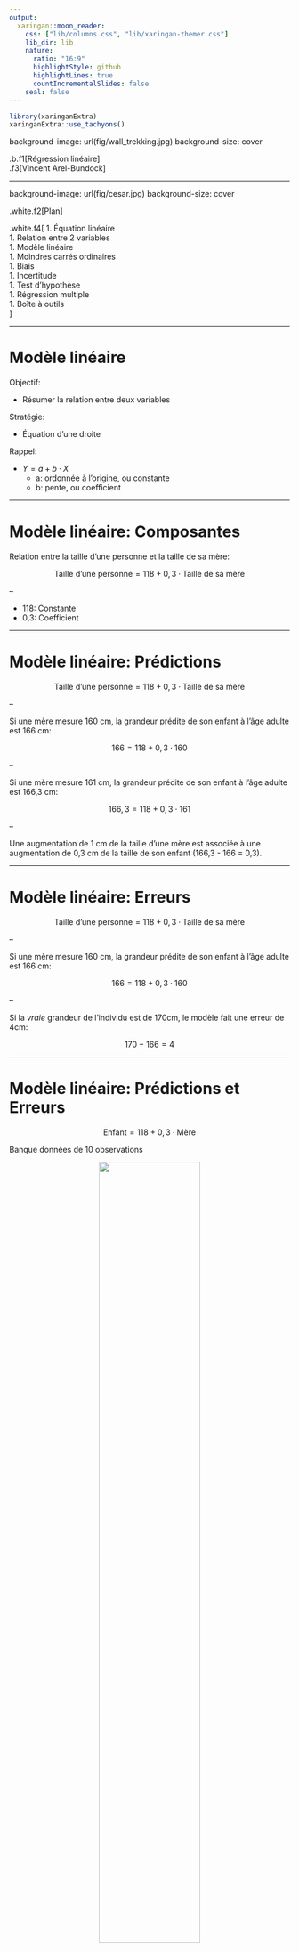 ---
output:
  xaringan::moon_reader:
    css: ["lib/columns.css", "lib/xaringan-themer.css"]   
    lib_dir: lib
    nature:
      ratio: "16:9"
      highlightStyle: github
      highlightLines: true
      countIncrementalSlides: false
    seal: false
---

```{r, echo=FALSE}
library(xaringanExtra)
xaringanExtra::use_tachyons()
```

background-image: url(fig/wall_trekking.jpg)
background-size: cover

.b.f1[Régression linéaire]  
.f3[Vincent Arel-Bundock]

---

background-image: url(fig/cesar.jpg)
background-size: cover

.white.f2[Plan]

.white.f4[
1. Équation linéaire  
1. Relation entre 2 variables  
1. Modèle linéaire  
1. Moindres carrés ordinaires  
1. Biais  
1. Incertitude  
1. Test d'hypothèse  
1. Régression multiple  
1. Boîte à outils  
]

---

# Modèle linéaire

Objectif:

* Résumer la relation entre deux variables

Stratégie:

* Équation d'une droite

Rappel:

* $Y = a + b \cdot X$
    - a: ordonnée à l'origine, ou constante
    - b: pente, ou coefficient

---

# Modèle linéaire: Composantes

Relation entre la taille d'une personne et la taille de sa mère:

$$\mbox{Taille d'une personne} = 118 + 0,3 \cdot \mbox{Taille de sa mère}$$

--

* 118: Constante  
* 0,3: Coefficient

---

# Modèle linéaire: Prédictions

$$\mbox{Taille d'une personne} = 118 + 0,3 \cdot \mbox{Taille de sa mère}$$

--

Si une mère mesure 160 cm, la grandeur prédite de son enfant à l'âge adulte est 166 cm:

$$166 = 118 + 0,3 \cdot 160$$

--

Si une mère mesure 161 cm, la grandeur prédite de son enfant à l'âge adulte est 166,3 cm:

$$166,3 = 118 + 0,3 \cdot 161$$

--

Une augmentation de 1 cm de la taille d'une mère est associée à une augmentation de 0,3 cm de la taille de son enfant (166,3 - 166 = 0,3).

---

# Modèle linéaire: Erreurs

$$\mbox{Taille d'une personne} = 118 + 0,3 \cdot \mbox{Taille de sa mère}$$

--

Si une mère mesure 160 cm, la grandeur prédite de son enfant à l'âge adulte est 166 cm:

$$166 = 118 + 0,3 \cdot 160$$

--

Si la *vraie* grandeur de l'individu est de 170cm, le modèle fait une erreur de 4cm:

$$170-166=4$$

---

# Modèle linéaire: Prédictions et Erreurs

$$\mbox{Enfant} = 118 + 0,3\cdot \mbox{Mère}$$

Banque données de 10 observations

<center><img src='fig/tableau_6.1.png' width="60%"></center>

---

# Modèle linéaire: Graphiquement

Mêmes données, représentées graphiquement

.column50-left[
<center><img src='fig/tableau_6.1.png'></center>
]

.column50-right[
<center><img src='fig/figure_6.1.png'></center>
]

---

# Modèle linéaire: Graphiquement


.column50-left[
* Points: Tailles observées
* Droite: Tailles prédites
* Pente: Coefficient (0,3)
* Ordonnée à l'origine: Constante (118)
* Pointillés: Erreurs de mesure
]
.column50-right[
$$\mbox{Enfant} = 118 + 0,3\cdot \mbox{Mère}$$
<img src='fig/figure_6.1.png'>
]

---

# Modèle linéaire: Équation générale

Le modèle de régression linéaire bivariée prend cette forme générale:

$$Y = \beta_0 + \beta_1 \cdot X + \varepsilon,$$

où

* $Y$ est la variable dépendante ou la variable à expliquer.

--
* $X$ est la variable indépendante ou explicative.

--
* $\beta_1$ est la pente de la droite ou le coefficient de régression.
    - $\beta_1>0$, la droite de prédiction a une pente positive.
    - $\beta_1<0$, la droite de prédiction a une pente négative.

--

* $\varepsilon$
    1. « Erreur de prédiction »: différence entre les prédictions du modèle et les valeurs observées de la variable $Y$.
    2. « Bruit »: la valeur de $Y$ est déterminée par des facteurs aléatoires qui ne peuvent pas être capturés.
    3. « Résidu »: toutes les variables qui déterminent la valeur de $Y$ mais qui sont ignorées par le modèle sont reléguées au terme résiduel.

---

# Modèle linéaire: Graphiquement

<center><img src='fig/graphique_6.2.png' width='90%' /></center>

---

background-image: url(fig/wall_squares.jpg)
background-size: cover
class: middle center

.b.f1[Moindres carrés ordinaires]

---

# Modèle linéaire optimal

.column50-left[
<center><img src = "fig/ols_infinity.png"></center>
]

.column50-right[
Problème: 

* Il existe une infinité de modèles linéaires. Comment choisir le "meilleur"?

Solution: 

* La méthode des moindres carrés ordinaires.
]

---

# Modèle linéaire optimal

.column50-left[
Erreurs de prédiction $\varepsilon$: 

* Différence entre la taille observée d'un individu (un point) et la taille prédite pour cet individu (la droite).

Modèle linéaire optimal: 

* Droite qui passe au coeur du nuage de point
* Droite qui minimise les erreurs de prédictions (élevées au carré)
]
.column50-right[
<img src='fig/graphique_6.2.png'>
]

---

# Modèle linéaire optimal

.column50-left[
Erreurs de prédiction $\varepsilon$: 

* Différence entre la taille observée d'un individu (un point) et la taille prédite pour cet individu (la droite).

Modèle linéaire optimal: 

* Droite qui passe au coeur du nuage de point
* Droite qui minimise les erreurs de prédictions (élevées au carré)
]
.column50-right[
<img src='fig/tableau_6.1.png'>
]

---

# Méthode des moindres carrés ordinaires

$$Y = \beta_0 + \beta_1 \cdot X + \varepsilon$$

Méthode des moindres carrés ordinaires:

- Identifie la droite de prédiction qui minimise: $\sum \varepsilon^2$
- $\beta_0$: Constante optimale
- $\beta_1$: Coefficient optimal

---

# Méthode des moindres carrés ordinaires

Si $\bar{Y}$ et $\bar{X}$ représentent les moyennes des variables $Y$ et $X$, alors ces formules permettent de trouver la constante et le coefficient qui minimisent la somme des erreurs de prédiction élevées au carré $(\sum \varepsilon^2)$:

$$\hat{\beta_0} = \bar{Y} - \hat{\beta_1} \cdot \bar{X}$$

$$\hat{\beta_1} = \frac{\mbox{Cov}(Y, X)}{\mbox{Var}(X)}$$

--

Lorsque ${\mbox{Cov}(Y, X)}$ est positive, $\hat{\beta_1}$ est positif. 

Lorsque ${\mbox{Cov}(Y, X)}$ est négative, $\hat{\beta_1}$ est négatif. 

---

# Interprétation

* Quand $X=0$, la valeur prédite (c.-à-d. moyenne) de $Y$ est $\beta_0$.
* Une augmentation d'une unité de $X$ est associée à un changement de $\hat{\beta}_1$ unités de $Y$.

.f-headline[Important!]

---

background-image: url(fig/wall_oranges.jpg)
background-size: cover
class: right

.white.tr.f-headline[Biais]

---

# Biais

Rappel:

* Si nous estimions le même modèle dans un très grand nombre d'échantillons différents, est-ce que le modèle produirait la bonne réponse *en moyenne*?
* Un estimateur est biaisé s'il produit la mauvaise réponse *en moyenne*.

Distinction:

* $\beta_1$: Le *vrai* coefficient
* $\hat{\beta}_1$: Le coefficient *estimé*

Un estimateur est non biaisé si:

$$E[\hat{\beta}_1] = \beta_1$$

---

# Biais: Variables omises

$$Y = \beta_0 + \beta_1 \cdot X + \varepsilon$$

$\varepsilon$ représente la somme de toutes les variables qui déterminent la valeur de $Y$, mais qui sont ignorés par le modèle. Ce sont les "variables omises".

Ici, $X$ est la seule variable explicative incluse dans le modèle. Tous les autres déterminants de $Y$ le reste sont des "variables omises".

--

Exemple:

* $Y$: Taille d'un individu
* $X$: Taille de sa mère
* $\varepsilon$: 
    - Taille du père
    - Sexe
    - Nutrition
    - etc.

---

# Biais: Condition à remplir

$$Y = \beta_0 + \beta_1 \cdot X + \varepsilon$$

Pour que $\beta_1$ soit non biaisé, il faut que la variable explicative $X$ soit indépendante des variables qui sont ignorées par le modèle :

$$X\perp\varepsilon$$

---

# Biais: Exemple 1

$$Y = \beta_0 + \beta_1 \cdot X + \varepsilon$$

Pour que $\beta_1$ soit non biaisé, il faut que la variable explicative $X$ soit indépendante des variables qui sont ignorées par le modèle :

$$X\perp\varepsilon$$

Exemple:

* $Y$: Taille d'un individu
* $X$: Taille de sa mère
* $\varepsilon$: 
    - Sexe
    - Nutrition
    - Taille du père
    - etc.

---

# Biais: Exemple 2

.column50-left[
Estimer la relation entre le nombre de crèmes glacées vendues et le nombre de noyades mensuelles au Canada :

$$\text{Noyades} = \beta_0 + \beta_1 \text{Crèmes glacées} + \varepsilon$$

Ce modèle ignore l'effet de la température sur le nombre de noyades : plus il fait chaud, plus les gens nagent, et plus ils se noient.

Plus il fait chaud, plus les gens consomment des produits rafraichissants comme la crème glacée.
]
.column50-right[
<img src='fig/biais_noyades.png'> 
]

---

# Biais: Condition à remplir

Lorsque $X \not\perp \varepsilon$,

* $\beta_1$, l'estimé de la relation entre $X$ et $Y$, est biaisé. 
* On a un "biais par variable omise."
* Il est impossible de tirer des conclusions causales du modèle de régression.

La condition d'indépendance, $X\perp\varepsilon$, est essentielle pour éviter les biais par variable omise, les biais de sélection, les biais de mesure, et les biais de simultanéité.

4 chapitres du livre portent sur cette conditions.

---

background-image: url(fig/wall_question.jpg)
background-size: cover
.f1[Incertitude]

---

# Incertitude

Est-ce que notre estimé du coefficient de régression serait très différent si nous estimions le même modèle dans un nouvel échantillon?  Pour répondre à cette question, 

Variance échantillonnale du coefficient de régression:

$$Var(\hat{\beta}_1)$$

Erreur type:

$$\sigma_{\hat{\beta}_1}=\sqrt{Var(\hat{\beta}_1)}$$

Ceci nous permettra de calculer:

* Statistique $t$ 
* Valeur $p$
* Intervalle de confiance
* Hypothèse nulle.

---

# Erreur type

Rappel:

* Racine carrée de la variance échantillonnale.
* Incertitude scientifique qui découle du hasard échantillonnal.
* Dispersion des coefficients qui seraient obtenus si l'analyste estimait un même modèle dans un très grand nombre d'échantillons aléatoires distincts.

Sous certaines conditions, l'erreur type de $\hat{\beta}_1$ est égale à :

$$\hat{\sigma}_{\hat{\beta}_1} = \frac{\hat{\sigma}_\varepsilon}{\hat{\sigma}_X \cdot \sqrt{n}}$$

où

* $n$: taille de l'échantillon
* $\hat{\sigma}_X$: écart type de $X$
* $\hat{\sigma}_\varepsilon$: écart type des erreurs de prédiction

---

# Erreur type: 3 intuitions

$$\hat{\sigma}_{\hat{\beta}_1} = \frac{\hat{\sigma}_\varepsilon}{\hat{\sigma}_X \cdot \sqrt{n}}$$

L'incertitude est plus grande lorsque

1. L'échantillon est petit $(n)$.
2. Le modèle fait de grandes erreurs de prédiction $(\sigma_\varepsilon)$.
3. La variable explicative contient peu de variation, et donc peu d'information $(\sigma_X)$.

Quand $n$ est petit, nos résultats sont sensibles au hasard échantillonnal, et nos conclusions pourraient facilement être dues à des facteurs aléatoires, plutôt que systématiques. 

---

# Erreur type

.column50-left[
Ce tableau rassemble de l'information sur la taille de 10 personnes et sur la taille de leurs mères :

<img src='fig/tableau_6.1_erreurtype.png'> 
]

.column50-right[
* $\hat{\sigma}_\varepsilon$ est l'écart type des erreurs dans la 5<sup>e</sup> colonne du tableau
* $\hat{\sigma}_X$ est l'écart type de la variable explicative dans la 3<sup>e</sup> colonne
* $n$ est égal à 10
]

---

# Statistique $t$

Rappel:

* La statistique $t$ permet de mesurer à quel point les données observées sont "compatibles" avec une hypothèse nulle.

$$t = \frac{\hat{\beta}_1 - H_0}{\hat{\sigma}_{\hat{\beta}_1}}$$

où

* $\hat{\beta}_1$ est l'estimé du coefficient de régression
* $H_0$ est l'hypothèse nulle que l'analyste tente de rejeter
* $\hat{\sigma}_{\hat{\beta}_1}$ est l'erreur type du coefficient

---

# Statistique $t$

$$t = \frac{\hat{\beta}_1 - H_0}{\hat{\sigma}_{\hat{\beta}_1}}$$

Souvent, l'hypothèse nulle qui nous intéresse est qu'il n'existe pas de relation linéaire entre $X$ et $Y$ $(\beta_1=0)$:

* Un médicament n'a aucun effet sur les symptômes d'une maladie 
* Jouer à des jeux vidéos n'a aucun effet sur le comportement violent.

Lorsque l'hypothèse nulle est égale à zéro, la statistique $t$ correspond au ratio du coefficient de régression et de son erreur type :

$$t = \frac{\hat{\beta}_1}{\hat{\sigma}_{\hat{\beta}_1}}$$

---

# Valeur $p$

.column40-left[
Procédure hypothétique:

1. Tirer un très grand nombre d'échantillons aléatoires de 1000 observations
2. Estimer un même modèle de régression bivarié dans chacun
3. Calculer l'erreur type de chaque coefficient
4. Calculer la statistique $t$ associée à chaque coefficient

Si l'hypothèse nulle était vraie $(\beta_1=0)$, les statistiques $t$ obtenues suivraient la loi de Student tracée dans le graphique 6.3.
]

.column60-right[
<img src='fig/graphique_6.3.png'>
]

---

# Valeur $p$

.column50-left[
Valeur $p$: 

* Probabilité d'estimer une statistique $t$ plus extrême que la nôtre, c.-à-d. plus loin de l'hypothèse nulle, si elle était vraie.
* Probabilité d'observer un échantillon plus "étrange" que le nôtre, si l'hypothèse nulle était vraie. 
* Plus $p$ est petite, moins les données observées sont "compatibles" avec l'hypothèse nulle et plus il est justifiable de rejeter l'hypothèse nulle.
]

.column50-right[
<img src='fig/graphique_6.3.png'>
]

---

# Valeur $p$

.column50-left[
La valeur $p$ mesure l'aire sous la courbe du graphique, dans les ailes à gauche de $-|t|$ et à droite de $|t|$. 

Si $t = \hat{\beta}_1/\hat{\sigma}_{\hat{\beta}_1} = 1,96$, alors la valeur $p$ est égale à la probabilité d'observer $t < -1,96$ ou $t > 1,96$, soit l'aire des régions grises.
]

.column50-right[
<img src='fig/graphique_6.3.png'>
]

---

# Intervalle de confiance

.column50-left[
Rappels:

1. Façon alternative de représenter l'incertitude qui entoure notre coefficient estimé. 
2. Chaque intervalle de confiance est lié à un niveau de signification statistique spécifié *a priori*. 
3. Un intervalle de confiance de 99% signale que nous sommes prêts à rejeter l'hypothèse nulle si la valeur $p$ est inférieure à 0.01.
]
.column50-right[
<img src="fig/ringtoss.png">
]

---

# Intervalle de confiance

.column50-left[
Construction:

1. Identifier les seuils critiques
    - 95% central de la distribution $t$ si $H_0$ était vraie
2. Multiplier par l'erreur type
3. Additionner/Soustraire à l'estimé

Intervalle de 95%:

$$[\hat{\beta}_1 - 1,96\cdot \hat{\sigma}_{\hat{\beta}_1}; \hat{\beta}_1 + 1,96 \cdot \hat{\sigma}_{\hat{\beta}_1}]$$
]
.column50-right[
<img src='fig/graphique_6.3.png'>
]

---

background-image: url(fig/wall_lego.jpg)
background-size: cover

.white.b.f-headline[Régression multiple]

---

# Régression multiple: Motivation

Modèle bivarié:

$$\mbox{Taille d'une personne} = 118 + 0,3 \cdot \mbox{Taille de sa mère}$$

Autres déterminants relégués au terme résiduel $\varepsilon$:

* Taille du père
* Nutrition
* Sexe
* etc.

Régression multiple:

* Association entre *une* variable dépendante et *plusieurs* variable indépendantes

---

# Régression: Bivariée vs. Multiple

Régression bivariée:

$$\mbox{Taille d'une personne} = 118 + 0,3 \cdot \mbox{Taille de sa mère}$$

Régression multiple:

$$\mbox{Taille d'une personne} = \beta_0 + \beta_1 \cdot \mbox{Taille de sa mère } + \beta_2 \cdot \mbox{Femme } + \varepsilon$$

où "Femme" est une variable binaire égale à 1 pour une femme, 0 autrement. 

Estimer ce modèle à l'aide des données de Galton produit ces résultats :

$$\mbox{Taille d'une personne} = 120 + 0,34 \cdot \mbox{Taille de sa mère} - 13 \cdot \mbox{Femme}$$

---

# Régression multiple: Prédictions

$$\mbox{Taille d'une personne} = \beta_0 + \beta_1 \cdot \mbox{Taille de sa mère} + \beta_2 \cdot \mbox{Femme} + \varepsilon$$

Ce modèle permet de faire des prédictions différentes en fonction du genre :

La taille prédite d'un homme dont la mère mesure 155cm est :

$$172,7 = 120+0,34\cdot 155 - 13 \cdot 0$$

La taille prédite d'une femme dont la mère mesure 155cm est :

$$159,7=120+0,34\cdot 155 - 13 \cdot 1$$

---

# Régression multiple

<center><img src='fig/graphique_6.4.png' width='60%' /></center>

---

# Régression multiple

Forme générale:

$$Y = \beta_0 + \beta_1 X_1 + \beta_2 X_2 + ... + \beta_k X_k + \varepsilon$$

Ce modèle a $k$ variables explicatives, dénotées $X_1, X_2$, jusqu'à $X_k$. 

Chaque variable explicative est associée à un coefficient de régression distinct $\beta_1, \beta_2, ..., \beta_k$. 

Même si ce modèle inclut plusieurs variables indépendantes et plusieurs coefficients, il contient seulement une variable dépendante $Y$ et une constante $\beta_0$.

---

# Régression multiple: Avantages

--

.f-headline[Précision et Biais]

---

# Régression multiple: Précision

Ajouter des variables au modèle hausse (souvent) son pouvoir explicatif. 

$$\mbox{Taille d'une personne} = 118 + 0,3 \cdot \mbox{Taille de sa mère}$$

$$\mbox{Taille d'une personne} = \beta_0 + \beta_1 \cdot \mbox{Taille de sa mère} + \beta_2 \cdot \mbox{Femme} + \varepsilon$$

Le 1er modèle risque de faire de moins bonnes prédictions que le 2e.

--

Petites erreurs de prédiction $\downarrow \hat{\sigma}_\varepsilon$

--

Erreur type:

$$\hat{\sigma}_{\hat{\beta}_1} = \frac{\hat{\sigma}_\varepsilon}{\hat{\sigma}_X \cdot \sqrt{n}}$$ 

Plus petites erreurs types!

---

# Régression multiple: Biais

Le coefficient de régression est non biaisé lorsque la variable explicative est indépendante des variables qui causent $Y$, mais qui sont ignorées par le modèle : 

$$X_1\perp\varepsilon$$ 

--

Avec la régression multiple, nous cessons d'ignorer les variables qui se cachent dans $\varepsilon$, et nous les intégrons directement au modèle. 

Ceci nous permet de relaxer la condition d'indépendance. Pour que notre estimé de $\beta_1$ soit non biaisé, il suffit que $X_1$ soit indépendant d' $\varepsilon$, après avoir contrôlé pour les autres variables du modèle:

$$X_1 \perp \varepsilon | X_2, X_3, ..., X_n$$

---

# Contrôle statistique

"Contrôler": Estimer l'association entre $X_1$ et $Y$ en *ignorant* la variable "commune" entre $X_1$ et $X_2$.

<center><img src='fig/single_venne.png' width='40%' /></center>


---

# Contrôle statistique

Comment un modèle de régression multiple peut-il « contrôler » pour une variable?

Il est utile de considérer un modèle simple avec une seule variable explicative:

$$Y = \pi_0 + \pi_1 X_1 + \nu$$

$\pi_0$ est la constante du modèle

$\pi_1$ est le coefficient de régression

$\nu$ est le résidu

---

# Contrôle statistique

$$Y = \pi_0 + \pi_1 X_1 + \nu$$

--

Problème: 

* Si une seconde variable $X_2$ cause $Y$, ce modèle relègue cette variable au terme résiduel $\nu$.
* Si $X_2$ est liées à $X_1$, nous savons que $X_1 \not\perp \nu$, et que notre estimé du coefficient $\pi_1$ est biaisé.

--
 
Solution: 

* Intégrer la variable $X_2$ directement au modèle, plutôt que de la traiter comme du bruit:

$$Y = \beta_0 + \beta_1 X_1 + \beta_2 X_2 + \epsilon$$

Ce modèle estime le coefficient $\beta_1$ en considérant seulement la variation *indépendante* de $X_1$, c'est-à-dire la variation dans $X_1$ qui n'est pas « explicable » par $X_2$.

---

# Contrôle statistique: Mécanique

Pour purger $X_1$ de son association avec $X_2$, nous procédons en deux étapes :

.column60-left[
.f4[Étape 1]

Estimer un modèle avec $X_1$ comme variable dépendante et $X_2$ comme variable indépendante: 

$$X_1 = \lambda_0 + \lambda_1 X_2 + \tilde{X_1}$$ 

$\tilde{X_1}$:  "bruit" ou "variation dans $X_1$ qui ne peut *pas* être expliquée par $X_2$".

$\tilde{X_1} =$ Demi-lune!
]

.column40-right[
<img src='fig/single_venne.png'>
]

---

# Contrôle statistique: Mécanique

.column60-left[
.f4[Étape 2]

Utiliser le bruit $\tilde{X_1}$ dans le modèle final:

$$Y = \beta_0' + \beta_1 \tilde{X_1} + \varepsilon'$$

$\beta_1$ estimée par ce modèle est exactement égal au $\beta_1$ du modèle de base : 

$$Y = \beta_0 + \beta_1 X_1 + \beta_2 X_2 + \epsilon$$

---


# Régression multiple: Interprétation

$$Y = \beta_0 + \beta_1 X_1 + \beta_2 X_2 + \epsilon$$

$\beta_1$: 

* Une mesure de l'association entre $Y$ et $X_1$ après qu'on ait retranché la variation commune entre $X_1$ et $X_2$. 
* Une mesure de l'association entre $Y$ et $X_1$, après avoir contrôlé pour $X_2$. 
* $\beta_1$ mesure l'association entre $Y$ et $X_1$ quand on tient $X_2$ constant.

---

# Multicollinéarité

<center><img src='fig/graphique_6.5_multicol.png' width='70%' /></center>

Lorsque deux (ou plusieurs) variables explicatives d'un modèle sont corrélées, on dit que le modèle souffre de « multicollinéarité ».

* À gauche, les variables $X_1$ et $X_2$ sont faiblement corrélées.
* À droite, les variables $X_1$ et $X_2$ sont fortement corrélées.

---

# Multicollinéarité

<center><img src='fig/graphique_6.5_multicol.png' width='70%' /></center>

Lorsque deux variables sont fortement associées, l'intersection du diagramme de Venne est grande, et l'information indépendante qui est disponible pour estimer le coefficient de régression est pauvre. 

La pauvreté de l'information disponible se traduit par une hausse du niveau d'incertitude, et cette hausse est (correctement) capturée par une augmentation de l'erreur type.

---

background-image: url(fig/wall_toolbox.jpg)
background-size: cover
class: middle center

.white.b.f1[Boîte à outils]

---

background-image: url(fig/cesar.jpg)
background-size: cover

.white[
.f2[Plan] 

* Variable dépendante binaire
* Variable indépendante binaire
* Variable indépendante ordinale ou nominale
* Normalisation
* Qualité  de l'ajustement statistique
* Hétéroscédasticité, autocorrélation
* erreurs types robustes
* Données influentes
* Effet marginal
* Transformations
]

---

background-image: url("fig/wall_storm.jpg")
background-size: cover
class: right

.f1.white[Variables catégoriques]

---

# Variable dépendante binaire

Régression linéaire + Variable dépendante binaire = "modèle de probabilité linéaire"

$$Y = \beta_0 + \beta_1 \cdot X + \varepsilon,\mbox{ où } Y \in \{0, 1\}$$

Interprétation: 

* Une augmentation d'une unité de $X$ est associée à un changement de $100 \cdot \beta_1$ points de pourcentage dans la probabilité que $Y$ soit égale à 1.

Alternatives:

* Logit
* Probit

---

# Variable indépendante binaire

$$Y = \beta_0 + \beta_1 \cdot X + \varepsilon, \mbox{ où } X\in \{0, 1\}$$

Interprétation:

* $\beta_0$: moyenne de $Y$ quand $X=0$ ; 
* $\beta_1$: différence entre la moyenne de $Y$ quand $X=0$ et la moyenne de $Y$ quand $X=1$.

Alternative:

* Test *t* de différence de moyennes entre deux échantillons

---

# Variable indépendante binaire: Exemple

Dans une étude clinique sur l'aspirine, on divise les participants en deux groupes aléatoires : 

* Le groupe-traitement consomme de l'acide acétylsalicylique $(X=1)$, 
* Le groupe-contrôle consomme un placebo $(X=0)$. 

Après une heure, on mesure l'intensité des maux de tête de chaque participant $(Y)$. 

$$\mbox{Mal de tête} = \beta_0 + \beta_1 \cdot \mbox{Aspirine} + \varepsilon, \mbox{ où } X\in \{0, 1\}$$

Interprétation:

* $\beta_1$: Différence entre l'intensité moyenne des maux de tête dans les deux groupes. 
* Valeur $p$ associée à $\beta_1$  permet de vérifier si nous pouvons rejeter l'hypothèse nulle selon laquelle il n'y a pas de différence entre les deux groupes.

---

# Variable indépendante ordinale ou nominale

Parfois, nous pouvons traiter une variable explicative ordinale "comme si" elle était continue.

* Beaucoup de catégories
* Conceptuellement "équidistante"

Exemples:

- Niveau d'approbation du Premier Ministre: Échelle de 0 à 10
    * Passer de 0 à 1 a le même effet que passer de 8 à 9.
    * OK
- Pauvre, Classe moyenne, Riche 
    * Passer de pauvre à moyen n'a pas toujours le même effet que passer de moyen à riche
    * ~~OK~~

Toujours ~~OK~~ pour les variables nominales.

---

# Variable indépendante ordinale ou nominale

Stratégie alternative en 2 étapes:

1. Créer une nouvelle variable dichotomique pour chaque catégorie de la variable ordinale ou nominale:
2. Estimer un modèle de régression en incluant toutes ces nouvelles variables dichotomiques, *sauf une*.

Définition:

* La variable dichotomique omise s'appelle la "catégorie de référence" du modèle. 

Interprétation:

* Les coefficients associés aux autres variables dichotomiques doivent être interprétés en référence à cette catégorie omise.

---

# Variable indépendante ordinale ou nominale

<center><img src='fig/tableau_6.2.png' width='60%' /></center>

La variable ordinale "Classe" indique la classe de la cabine dans laquelle chaque passager voyage. Pour utiliser "Classe" comme variable indépendante, il faut créer trois nouvelles variables dichotomiques: "C1," "C2" et "C3."

---

# Variable indépendante ordinale ou nominale

Relation entre la survie et la classe de cabine  :

$$\mbox{Survie} = \beta_0 + \beta_1 \cdot \mbox{C2} + \beta_2 \cdot \mbox{C3} + \varepsilon$$

Catégorie de référence: $\mbox{C1}$

Interprétation:

* Variable dépendante est binaire: les coefficients sont interprétés en termes de probabilité de survie.
* $\beta_1$: association entre un changement de "C1" à "C2", et la probabilité de survie. 
* $\beta_2$, mesure l'association entre un changement de "C1" à "C2", et la probabilité de survie.

On aurait aussi pu omettre une des autres variables. Si on omettait C3, les coefficients C1 et C2 seraient interprétés en relation avec la catégorie de référence C3.

---

# Variable indépendante ordinale ou nominale

Le modèle suivant estime la relation entre le taux de survie et la classe de cabine  :

$$\mbox{Survie} = \beta_0 + \beta_1 \cdot \mbox{C2} + \beta_2 \cdot \mbox{C3} + \varepsilon$$

Pour l'estimer, nous importons les données du Titanic dans `R` :

```{r results = FALSE}
dat <- read.csv('data/titanic.csv')
```

La fonction `factor` permet de créer automatiquement une variable binaire par catégorie. Cette fonction se charge aussi d'omettre une catégorie de référence. Nous estimons donc le modèle ainsi :

```{r results = FALSE}
mod <- lm(survie ~ factor(classe), data = dat)
summary(mod)
##                 Estimate Std. Error t value Pr(>|t|)    
## (Intercept)      0.59938    0.02468  24.284  < 2e-16 ***
## factor(classe)2 -0.17286    0.03623  -4.772 2.03e-06 ***
## factor(classe)3 -0.40529    0.02975 -13.623  < 2e-16 ***
```

---

background-image: url(fig/wall_cat.jpg)
background-size: cover

.f1[Normalisation]

---

# Normalisation

Définition:

* Transformer une variable à l'aide d'une fonction mathématique

Objectifs:

* Faciliter l'interprétation des résultats de régression.
* Certains modèles complexes sont plus faciles à estimer avec des variables transformées ou impose certaines distributions aux données.

Types de normalisation

* À l'unité
* Student
* etc.

---

# Normalisation à l'unité

Ramener les variables d'un modèle sur une échelle de 0 à 1:

$$\tilde{X} = \frac{X - \min_X}{\max_X - \min_X},$$
où $\min_X$ est le minimum de la variable $X$, et $\max_X$ est son maximum.

--

$$Y = \beta_0 + \beta_1 \tilde{X} + \varepsilon$$

Interprétation:

* Une augmentation du minimum jusqu'au maximum de la variable $X$ est associée à un changement de $\beta_1$ unités de $Y$.

---

# Normalisation de Student

Moyenne de 0 et écart type de 1:

$$\breve{X} = \frac{X - \bar{X}}{\sigma_X},$$

où $\bar{X}$ est la moyenne de $X$, $\sigma_X$ son écart type, et $\breve{X}$ la version normalisée de la variable. 

--

Cette transformation est utile pour interpréter nos coefficients de régression sur une échelle "neutre" qui fait abstraction de l'unité originale de mesure. 

$$\breve{Y} = \beta_0 + \beta_1 \breve{X} + \varepsilon$$

Le coefficient s'interprète ainsi : une augmentation d'un écart type dans la variable $X$ est associée à un changement de $\beta_1$ écarts types dans la variable $Y$.

---

# Normalisation de Student

<center><img src='fig/graphique_6.6.png' width='70%' /></center>

---

background-image: url(fig/wall_tie.jpg)
background-size: cover
class: bottom center

.f1.white[Ajustement statistique]

---

# Qualité  de l'ajustement statistique

Définition:

* Capacité à faire des bonnes prédictions *dans* l'échantillon

Distinction:

* Le coefficient est une mesure d'association, pas de la qualité des "prédictions"
* Prédictions *dans* l'échantillon vs. Prédictions *hors* échantillon

Alternatives:

* Erreur quadratique moyenne
* Coefficient de détermination $R^2$
* etc.

---

# Erreur quadratique moyenne

Modèle linéaire bivarié:

$$Y_i = \beta_0 + \beta_1 X_i + \varepsilon_i$$

Erreur de prédiction estimée:

$$\hat{\varepsilon} = Y - \hat{\beta}_0 + \hat{\beta}_1 X$$

--

Pour un échantillon de taille $n$, l'erreur quadratique moyenne est:

$$\frac{1}{n} \sum_{i=1}^n \hat{\varepsilon}_i^2$$

Plus l'erreur quadratique moyenne est faible, plus notre modèle fait de bonnes prédictions dans l'échantillon.

---

# Coefficient de détermination: $R^2$

Pour le même modèle:

$$R^2=1-\frac{\sum_{i=1}^n \hat{\varepsilon}_i^2}{\sum_{i=1}^n(Y_i-\bar{Y})^2},$$

où $\bar{Y}$ est égal à la moyenne de $Y$. 

$R^2$ mesure la proportion de la variance de $Y$ qui est "capturée" ou "expliquée" par le modèle.

Une haute valeur de $R^2$ signifie que le modèle est "bien ajusté" aux données de l'échantillon. 

---

# Coefficient de détermination: $R^2$

Attention!

* "Expliqué" $\neq$ Causal
* $\uparrow R^2 \neq$ Non biaisé
* $\uparrow R^2 \neq$ Prédictions hors échantillon
* Ajouter des variables augmente le $R^2$ mécaniquement (voir le $Adj.R^2$)

Utile mais *très* limité.

---



# Hétéroscédasticité, autocorrélation, et erreurs types robustes

Considérons la formule qui permet d'estimer l'erreur type "classique" :

$$\hat{\sigma}_{\hat{\beta}_1} = \frac{\hat{\sigma}_\varepsilon}{\hat{\sigma}_X \cdot \sqrt{n}}$$
Cette équation produit un estimé adéquat de l'incertitude sous deux conditions très restrictives :

1. Les erreurs de prédiction doivent être "homoscédastiques," c'est-à-dire qu'elles doivent toutes être tirées de distributions ayant la même variance. 

2. Les erreurs de prédiction "classiques" ne doient pas être corrélées entre elles.

---

# Hétéroscédasticité, autocorrélation, et erreurs types robustes

<center><img src='fig/graphique_6.7.png' width='80%' /></center>

1. Hétéroscédasticité. Les erreurs n'ont pas toutes la même variance : les observations ne sont pas dispersées de façon uniforme autour de la droite de régression.

2. L'autocorrélation survient dans plusieurs contextes, dont l'analyse de séries temporelles.

---

# Hétéroscédasticité, autocorrélation, et erreurs types robustes

L'hétéroscédasticité peut survenir si notre modèle n'a pas le même pouvoir de prédiction pour tous les types d'observation dans notre échantillon (p. ex., autocratie vs. démocratie, Québec vs. reste du Canada).

Ces problèmes n'affectent pas les coefficients de régression, mais seulement les erreurs types.

Tous les logiciels statistiques modernes peuvent facilement calculer des erreurs types "robustes", qui tiennent compte de l'hétéroscédasticité et de l'autocorrélation.

---

# Données influentes

.column60-left[
La moyenne est sensible aux valeurs extrêmes ou aberrantes, alors que la médiane y est robuste. 

Le coefficient de régression linéaire peut aussi être affecté par les observations extrêmes.

Observation *aberrante* ou *extrême*:

* Le modèle prédit mal la variable dépendante pour une unité et son résidu est extrême.

Observation *influente*:

* Exclure cette observation de la banque de données a un effet important sur le coefficient de régression.
]

.column40-right[
<img src="fig/dale_carnegie.png">
]

---

# Données influentes

<center><img src='fig/graphique_6.8.png' width='70%' /></center>

---

# Données influentes

Diagnostique: Visualisation, DFBETA, DFFITS, $D$ de Cook.

<center><img src='fig/graphique_6.9.png' width='55%' /></center>

---

background-image: url(fig/wall_corner_house.jpg)
background-size: cover
class: right

.b.f1[Effet marginal]

---

# Effet marginal

Mesure:

* Force de l'association entre une variable indépendante et une variable dépendante. 
* Si $X$ augmente, est-ce que $Y$ augmente, diminue, ou reste constante? 

Définition:

* Dérivée partielle de la variable dépendante par rapport à la variable explicative. 
* $\frac{\partial Y}{\partial X}$

Interprétation:

* $\partial Y / \partial X$ mesure l'effet d'un petit changement dans $X$ sur $Y$, lorsque toutes les autres variables demeurent constantes.

---

# Effet marginal

Modèle linéaire avec deux variables explicatives :

$$Y = \beta_0 + \beta_1 X_1 + \beta_2 X_2 + \varepsilon$$

L'effet marginal de $X_1$ sur $Y$ est égal à la dérivée partielle de $Y$ par rapport à $X_1$, soit:

$$\frac{\partial Y}{\partial X_1} = \beta_1$$

Dans un modèle linéaire simple, l'effet marginal de $X_1$ est exactement égal au coefficient de régression $\beta_1$.

---

# Effet marginal

.column25-left[
Utile pour:

* Modèles avec variables transformées
* Modèles de modération, avec interactions multiplicatives
* Modèles linéaires généralisés
    + Logit
    + Probit
]
.column75-right[
<img src='fig/wall_helicopter.jpg'>
]


---

# Transformations

.column50-left[
Le modèle de régression de base représente la relation entre $X$ et $Y$ par une équation linéaire. 

Même si l'équation est linéaire en ses paramètres, les variables du modèle peuvent être transformées par des fonctions arbitraires. Ceci rend le modèle linéaire flexible. 

Nous allons considérer 2 transformations:

1. Quadratique
2. Logarithmique
]

.column50-right[
```{r, message=FALSE, echo=FALSE, fig.width = 3, fig.height = 3, out.width = '100%', fig.retina=4}
set.seed(1430)
library(tidyverse)
library(broom)
library(vincent)
theming()
dat <- tibble(x = rnorm(10), y = rnorm(10))
datpred <- tibble(x = seq(-3, 3, length.out = 100))
mod <- lm(y ~ x + I(x^2) + I(x^3) + I(x^4), dat)
datplot <- augment(mod, newdata = datpred)
ggplot(datplot, aes(x, .fitted)) +
    geom_line() +
    ylab('y')
```
]

---

# Transformation quadratique

Le graphique montre la relation entre deux variables $X$ et $Y$ :

<center><img src='fig/graphique_6.10.png' width='50%' /></center>

Cette relation est quadratique: lorsque $X$ est basse, une augmentation de $X$ est associée à une augmentation de $Y$. Lorsque $X$ est élevée, une augmentation de $X$ est associée à une diminution de $Y$.

---

# Transformation quadratique

Un simple modèle linéaire bivarié ne tient pas compte de la courbure dans la relation.

Nous pouvons faire mieux en ajoutant une nouvelle variable à notre banque de données. Cette nouvelle variable, $X^2$, est égale au carré de la variable explicative $X$ :

<center><img src='fig/tableau_6.4.png' width='20%' /></center>

Avec ces variables, nous pouvons estimer une relation quadratique:

$$Y = \beta_0 + \beta_1 \cdot X + \beta_2 \cdot X^2 + \varepsilon$$

---

# Transformation quadratique

$$Y = \beta_0 + \beta_1 \cdot X + \beta_2 \cdot X^2 + \varepsilon$$

Sur la base des données dessinées dans ce graphique, le modèle estime les coefficients suivants: 

$$\hat{\beta}_0=-1, \hat{\beta}_1=1,\hat{\beta}_2=-2$$

Insérer ces valeurs dans l'équation donne:

$$Y = -1 + 1 \cdot X - 2 \cdot X^2 + \varepsilon$$
Comment interpréter ces coefficients? Dans le modèle quadratique, l'effet marginal de $X$ sur $Y$ est égal à:

$$\frac{\partial Y}{\partial X} = \beta_1 + \beta_2 \cdot 2 \cdot X\\
                                = 1 - 2 \cdot 2 \cdot X\\
                               = 1 - 4 \cdot X$$

---

# Transformation quadratique


.column50-left[
$$\frac{\partial Y}{\partial X} = 1 - 4 \cdot X$$
Contrairement aux effets marginaux dans un modèle linéaire, l'effet marginal de $X$ sur $Y$ dans le modèle quadratique est conditionnel : l'effet d'un *changement* dans $X$ sur $Y$ dépend du *niveau* de $X$.

Plus le niveau de $X$ est élevé, moins l'effet d'un changement dans $X$ sur $Y$ est élevé.
]

.column50-right[<img src='fig/graphique_6.11.png'>]

---

# Transformation quadratique

.column50-left[
Lorsque $X=-1$, augmenter $X$ d'une unité est associé à une augmentation de 5 unités dans la variable $Y$.

Lorsque $X=0.25$, augmenter $X$ d'une unité n'est associé à aucun changement dans la variable $Y$.

Lorsque $X=1$, augmenter $X$ d'une unité est associé à une diminution de 3 unités dans la variable $Y$.
]

.column50-right[<img src='fig/graphique_6.11.png'>]

---

# Transformation logarithmique

Une fonction pratique pour transformer nos variables est le logarithme naturel. 

Grâce à cette fonction, nous pouvons estimer trois types de modèles:

<center><img src='fig/translog.png' width='45%' /></center>

Dans le modèle Lin-Log, une augmentation de 1% de $X$ est associée à un changement de $\beta_1/100$ unités de $Y$.

Dans le modèle Log-Lin, une augmentation de 1 unité de $X$ est associée à un changement de $\lambda_1 \cdot 100$% de $Y$.

Dans le modèle Log-Log, une augmentation de 1% de $X$ est associée à un changement de $\pi_1$% de $Y$.

---

background-image: url(fig/wall_microphone.jpg)
background-size: cover
class: right

.white.f-headline[Merci!]
